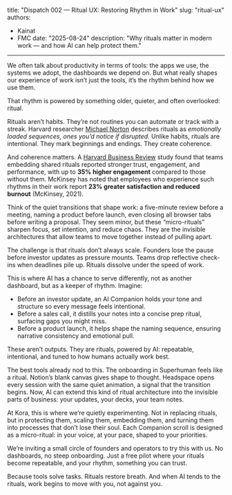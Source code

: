 title: "Dispatch 002 — Ritual UX: Restoring Rhythm in Work"
slug: "ritual-ux"
authors:
  - Kainat
  - FMC
date: "2025-08-24"
description: "Why rituals matter in modern work — and how AI can help protect them."
---

We often talk about productivity in terms of tools: the apps we use, the systems we adopt, the dashboards we depend on. But what really shapes our experience of work isn’t just the tools, it’s the rhythm behind how we use them.

That rhythm is powered by something older, quieter, and often overlooked: ritual.

Rituals aren’t habits. They’re not routines you can automate or track with a streak. Harvard researcher [Michael Norton](https://hbr.org/2016/05/rituals-make-us-value-things-more) describes rituals as *emotionally loaded sequences, ones you’d notice if disrupted*. Unlike habits, rituals are intentional. They mark beginnings and endings. They create coherence.

And coherence matters. A [Harvard Business Review](https://hbr.org/2021/02/why-rituals-work) study found that teams embedding shared rituals reported stronger trust, engagement, and performance, with up to **35% higher engagement** compared to those without them. McKinsey has noted that employees who experience such rhythms in their work report **23% greater satisfaction and reduced burnout** (McKinsey, 2021).

Think of the quiet transitions that shape work: a five-minute review before a meeting, naming a product before launch, even closing all browser tabs before writing a proposal. They seem minor, but these “micro-rituals” sharpen focus, set intention, and reduce chaos. They are the invisible architectures that allow teams to move together instead of pulling apart.

The challenge is that rituals don’t always scale. Founders lose the pause before investor updates as pressure mounts. Teams drop reflective check-ins when deadlines pile up. Rituals dissolve under the speed of work.

This is where AI has a chance to serve differently, not as another dashboard, but as a keeper of rhythm. Imagine:

- Before an investor update, an AI Companion holds your tone and structure so every message feels intentional.
- Before a sales call, it distills your notes into a concise prep ritual, surfacing gaps you might miss.
- Before a product launch, it helps shape the naming sequence, ensuring narrative consistency and emotional pull.

These aren’t outputs. They are rituals, powered by AI: repeatable, intentional, and tuned to how humans actually work best.

The best tools already nod to this. The onboarding in Superhuman feels like a ritual. Notion’s blank canvas gives shape to thought. Headspace opens every session with the same quiet animation, a signal that the transition begins. Now, AI can extend this kind of ritual architecture into the invisible parts of business: your updates, your decks, your team notes.

At Kora, this is where we’re quietly experimenting. Not in replacing rituals, but in protecting them, scaling them, embedding them, and turning them into processes that don’t lose their soul. Each Companion scroll is designed as a micro-ritual: in your voice, at your pace, shaped to your priorities.

We’re inviting a small circle of founders and operators to try this with us. No dashboards, no steep onboarding. Just a free pilot where your rituals become repeatable, and your rhythm, something you can trust.

Because tools solve tasks. Rituals restore breath. And when AI tends to the rituals, work begins to move with you, not against you.